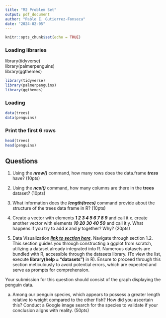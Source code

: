 ```yaml
---
title: "M2 Problem Set"
output: pdf_document
author: "Pablo E. Gutierrez-Fonseca"
date: "2024-02-05"
---
```


```r
knitr::opts_chunk$set(echo = TRUE)
```


### Loading libraries
library(tidyverse)  
library(palmerpenguins)  
library(ggthemes)  
```r
library(tidyverse)
library(palmerpenguins)
library(ggthemes)
```


### Loading
```r
data(trees)
data(penguins)
```

### Print the first 6 rows
```r
head(trees)
head(penguins)
```


## Questions
1. Using the **_nrow()_** command, how many rows does the data.frame **_tress_** have? (10pts)


2. Using the **_ncol()_** command, how many columns are there in the **trees** dataset? (10pts)

3. What information does the **_length(trees)_** command provide about the structure of the trees data frame in R? (10pts)


4. Create a vector with elements **_1 2 3 4 5 6 7 8 9_** and call it x.
create another vector with elements **_10 20 30 40 50_** and call it y.
What happens if you try to add **_x_** and **_y_** together? 
Why? (20pts)



5. Data Visualization **_[link to section here](https://r4ds.hadley.nz/data-visualize)_**.
Navigate through section 1.2. 
This section guides you through constructing a ggplot from scratch, utilizing a dataset already integrated into R. Numerous datasets are bundled with R, accessible through the datasets library. (To view the list, execute **library(help = "datasets")** in R). Ensure to proceed through this section meticulously to avoid potential errors, which are expected and serve as prompts for comprehension.  

Your submission for this question should consist of the graph displaying the penguin data.

a. Among our penguin species, which appears to possess a greater length relative to weight compared to the other fish? How did you ascertain this? Conduct a Google image search for the species to validate if your conclusion aligns with reality. (50pts)
